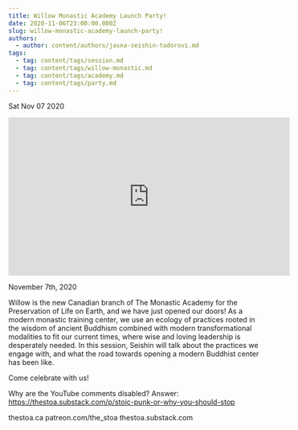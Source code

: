 ```yaml
---
title: Willow Monastic Academy Launch Party!
date: 2020-11-06T23:00:00.000Z
slug: willow-monastic-academy-launch-party!
authors:
  - author: content/authors/jasna-seishin-todorovi.md
tags:
  - tag: content/tags/session.md
  - tag: content/tags/willow-monastic.md
  - tag: content/tags/academy.md
  - tag: content/tags/party.md
---
```






Sat Nov 07 2020

<iframe width="560" height="315" src="https://www.youtube.com/embed/82CtGARVyHM" title="Willow Monastic Academy Launch Party! w/ Jasna Seishin Todorović" frameborder="0" allow="accelerometer; autoplay; clipboard-write; encrypted-media; gyroscope; picture-in-picture" allowfullscreen ></iframe>

November 7th, 2020

Willow is the new Canadian branch of The Monastic Academy for the Preservation of Life on Earth, and we have just opened our doors! As a modern monastic training center, we use an ecology of practices rooted in the wisdom of ancient Buddhism combined with modern transformational modalities to fit our current times, where wise and loving leadership is desperately needed. In this session, Seishin will talk about the practices we engage with, and what the road towards opening a modern Buddhist center has been like.

Come celebrate with us!

Why are the YouTube comments disabled? Answer: https://thestoa.substack.com/p/stoic-punk-or-why-you-should-stop

thestoa.ca
patreon.com/the_stoa
thestoa.substack.com


